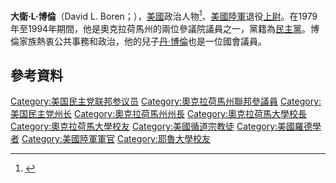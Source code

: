 '''大衛·L·博倫'''（David L. Boren；{{bd|1941年|4月21日}}），[[美國|美國]]政治人物<ref>{{cite web|url=http://freepages.genealogy.rootsweb.ancestry.com/~battle/reps/boren.htm|title=1|work=ancestry.com|access-date=2016-01-04|archive-url=https://web.archive.org/web/20151125170624/http://freepages.genealogy.rootsweb.ancestry.com/~battle/reps/boren.htm|archive-date=2015-11-25|dead-url=yes}}</ref>、[[美國陸軍|美國陸軍]]退役[[上尉|上尉]]。在1979年至1994年期間，他是奧克拉荷馬州的兩位參議院議員之一，黨籍為[[民主黨_(美國)|民主黨]]。博倫家族熱衷公共事務和政治，他的兒子[[丹·博倫|丹·博倫]]也是一位國會議員。
== 參考資料 ==
{{reflist}}

{{DEFAULTSORT:Boren, David Lyle}}
[[Category:美国民主党联邦参议员|Category:美国民主党联邦参议员]]
[[Category:奧克拉荷馬州聯邦參議員|Category:奧克拉荷馬州聯邦參議員]]
[[Category:美国民主党州长|Category:美国民主党州长]]
[[Category:奧克拉荷馬州州長|Category:奧克拉荷馬州州長]]
[[Category:奧克拉荷馬大學校長|Category:奧克拉荷馬大學校長]]
[[Category:奧克拉荷馬大學校友|Category:奧克拉荷馬大學校友]]
[[Category:美國循道宗教徒|Category:美國循道宗教徒]]
[[Category:美國羅德學者|Category:美國羅德學者]]
[[Category:美國陸軍軍官|Category:美國陸軍軍官]]
[[Category:耶魯大學校友|Category:耶魯大學校友]]